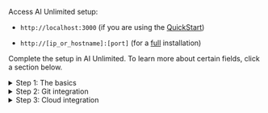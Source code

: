
Access AI Unlimited setup:

- `http://localhost:3000` (if you are using the [QuickStart](/docs/install-ai-unlimited/quickstart/index.md))

- `http://[ip_or_hostname]:[port]` (for a [full](/docs/install-ai-unlimited/production/index.md) installation)

Complete the setup in AI Unlimited. To learn more about certain fields, click a section below. 

<details>

<summary>Step 1: The basics</summary>

**TLS**

Use [Transport Layer Security (TLS)](/docs/glossary.md#glo-tls) to secure connections to the AI Unlimited service and safeguard your data in transit.


**Certificates**

If you have a certificate issued by a trusted Certificate Authority (CA), you can provide it and its key. You'll be responsible for managing the certificate lifecycle, including renewal and validation. If you have specific requirements or need more control over your certificates, bringing your own is a good option.

Or use a Teradata system-generated certificate. It automatically renews before it expires.

</details>


<details>

<summary>Step 2: Git integration</summary>

**OAuth app**

An OAuth app allows a user to grant access to their account on one website or service to their account on another, without sharing their password. 

AI Unlimited uses the OAuth app you, or someone at your organization, created to authorize access to your GitHub or GitLab account. This allows AI Unlimited to store user and project information there. 

Selecting **Authenticate** establishes the access and returns you to AI Unlimited to complete the setup.

[Create an OAuth app](/docs/install-ai-unlimited/quickstart/before-you-begin/docker-create-oauth-app.md) (QuickStart)
[Create an OAuth app] ***add link*** (Full installation)

</details>


<details>

<summary>Step 3: Cloud integration</summary>

<Tabs>
<TabItem value="aws1" label="AWS">


**Network type**

Public or Private refers to how AI Unlimited should communicate with the engine. The engine might have a public IP address, a private IP address, or both. Indicate the type of IP address to which AI Unlimited should connect. ***Is it determined by a cloud parm? Tell them where/when they chose it and where to see it? Potentially different for AWS vs. Azure.***


**IAM role**

If AI Unlimited creates the [IAM role](https://docs.aws.amazon.com/IAM/latest/UserGuide/id_roles_create.html), it creates it for the AWS [cluster](/docs/glossary.md#glo-cluster) that deploys the engine&mdash;each time you deploy the engine. If your organization creates the role, it must be broad enough to include all the clusters that might deploy the engine.

***(We don't have a role/policies topic for the QS. No cloud template is needed for this install type. But shouldn't the QS include creating the role so the user can put it in the setup UI? For full, the user puts it in the cloud template and in the setup UI. For the QS, the user just puts it in the setup UI. Unless there are 2 different roles?)***

</TabItem>
<TabItem value="azure" label="Azure">


**Network type**

Public or Private refers to how AI Unlimited should communicate with the engine. The engine might have a public IP address, a private IP address, or both. Indicate the type of IP address to which AI Unlimited should connect. ***Is it determined by a cloud parm? Tell them where/when they chose it and where to see it? Potentially different for AWS vs. Azure.***

</TabItem>
</Tabs>

</details>




